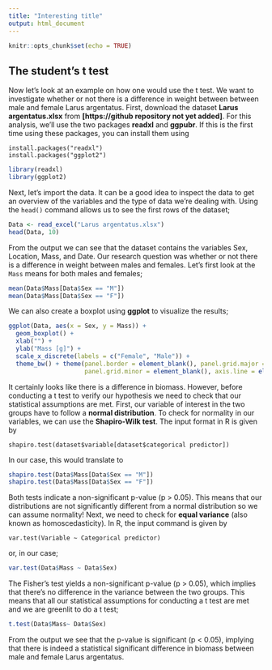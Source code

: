 ---
title: "Interesting title"
output: html_document
---

```{r setup, include=FALSE}
knitr::opts_chunk$set(echo = TRUE)
```

## The student's t test

Now let's look at an example on how one would use the t test. We want to investigate whether or not there is a difference in weight between between male and female Larus argentatus. First, download the dataset **Larus argentatus.xlsx** from **[https://github repository not yet added]**. For this analysis, we'll use the two packages **readxl** and **ggpubr**. If this is the first time using these packages, you can install them using

```
install.packages("readxl")
install.packages("ggplot2")
```

``` {r}
library(readxl)
library(ggplot2)
```

Next, let's import the data. It can be a good idea to inspect the data to get an overview of the variables and the type of data we're dealing with. Using the `head()` command allows us to see the first rows of the dataset;

```` {r}
Data <- read_excel("Larus argentatus.xlsx")
head(Data, 10)
````

From the output we can see that the dataset contains the variables Sex, Location, Mass, and Date. Our research question was whether or not there is a difference in weight between males and females. Let's first look at the `Mass` means for both males and females;

```` {r}
mean(Data$Mass[Data$Sex == "M"])
mean(Data$Mass[Data$Sex == "F"])
````

We can also create a boxplot using **ggplot** to visualize the results;

```` {r}
ggplot(Data, aes(x = Sex, y = Mass)) +
  geom_boxplot() +
  xlab("") +
  ylab("Mass [g]") +
  scale_x_discrete(labels = c("Female", "Male")) +
  theme_bw() + theme(panel.border = element_blank(), panel.grid.major = element_blank(),
                     panel.grid.minor = element_blank(), axis.line = element_line(colour = "black"))
````

It certainly looks like there is a difference in biomass. However, before conducting a t test to verify our hypothesis we need to check that our statistical assumptions are met. First, our variable of interest in the two groups have to follow a **normal distribution**. To check for normality in our variables, we can use the **Shapiro-Wilk test**. The input format in R is given by 

````
shapiro.test(dataset$variable[dataset$categorical predictor])
````
In our case, this would translate to

```` {r}
shapiro.test(Data$Mass[Data$Sex == "M"]) 
shapiro.test(Data$Mass[Data$Sex == "F"])
````
Both tests indicate a non-significant p-value (p > 0.05). This means that our distributions are not significantly different from a normal distribution so we can assume normality! Next, we need to check for **equal variance** (also known as homoscedasticity). In R, the input command is given by

````
var.test(Variable ~ Categorical predictor)
````
or, in our case;

````{r}
var.test(Data$Mass ~ Data$Sex)
````

The Fisher's test yields a non-significant p-value (p > 0.05), which implies that there's no difference in the variance between the two groups. This means that all our statistical assumptions for conducting a t test are met and we are greenlit to do a t test;

````{r}
t.test(Data$Mass~ Data$Sex)
````

From the output we see that the p-value is significant (p < 0.05), implying that there is indeed a statistical significant difference in biomass between male and female Larus argentatus.








